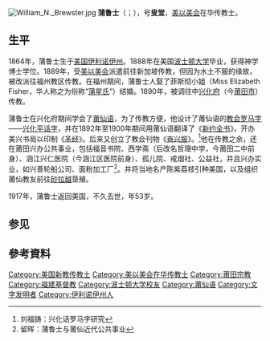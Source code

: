 [[File:William_N._Brewster.jpg|thumb]]
'''蒲鲁士'''（{{lang-en|William Nesbitt Brewster}}；{{bd|1864年||1918年|}}），号'''叟堂'''，[[美以美会|美以美会]]在华传教士。

==生平==
1864年，蒲鲁士生于[[美国|美国]][[伊利诺伊州|伊利诺伊州]]。1888年在美国[[波士顿大学|波士顿大学]]毕业，获得神学博士学位。1889年，受[[美以美会|美以美会]]派遣前往新加坡传教，但因为水土不服的缘故，被改派往福州教区传教。在福州期间，蒲鲁士人娶了菲斯彻小姐（Miss Elizabeth Fisher，华人称之为俗称“[[蒲星氏|蒲星氏]]”）结婚。1890年，被调往中[[兴化府|兴化府]]（今[[莆田市|莆田市]]）传教。

蒲鲁士在兴化府期间学会了[[莆仙语|莆仙语]]，为了传教方便，他设计了莆仙语的[[教会罗马字|教会罗马字]]——[[兴化平话字|兴化平话字]]，并在1892年至1900年期间用莆仙语翻译了《[[新约全书|新约全书]]》，开办美兴书局以印制《[[圣经|圣经]]》。后来又创立了教会刊物《[[奋兴报|奋兴报]]》。<ref>刘福铸：兴化话罗马字研究</ref>他在传教之余，还在莆田兴办公共事业，包括福音书院、西学斋（后改名哲理中学，今莆田二中前身）、涵江兴仁医院（今涵江区医院前身）、孤儿院、戒烟社、公益社，并且兴办实业，如兴善轮船公司、面粉加工厂<ref>留晖：蒲鲁士与莆仙近代公共事业</ref>。并将当地名产陈紫荔枝引种美国，以及组织莆仙教友前往[[砂拉越|砂拉越]]垦殖。

1917年，蒲鲁士返回美国，不久去世，年53岁。

== 参见 ==
==參考資料==
<div class="references-small">
<references />
</div>

{{DEFAULTSORT:Brewster, William N.}}
[[Category:美国新教传教士|Category:美国新教传教士]]
[[Category:美以美会在华传教士|Category:美以美会在华传教士]]
[[Category:莆田宗教|Category:莆田宗教]]
[[Category:福建基督教|Category:福建基督教]]
[[Category:波士顿大学校友|Category:波士顿大学校友]]
[[Category:莆仙语|Category:莆仙语]]
[[Category:文字发明者|Category:文字发明者]]
[[Category:伊利诺伊州人|Category:伊利诺伊州人]]